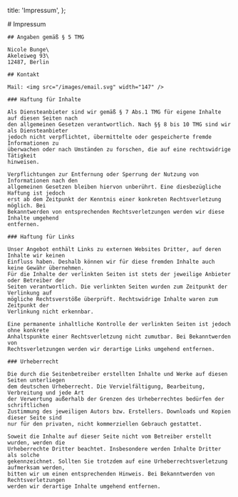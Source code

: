 
  title: 'Impressum',
};

<Section>
  <Grid>
    # Impressum

    ## Angaben gemäß § 5 TMG

    Nicole Bunge\
    Akeleiweg 93\
    12487, Berlin

    ## Kontakt

    Mail: <img src="/images/email.svg" width="147" />
    
    ### Haftung für Inhalte

    Als Diensteanbieter sind wir gemäß § 7 Abs.1 TMG für eigene Inhalte auf diesen Seiten nach
    den allgemeinen Gesetzen verantwortlich. Nach §§ 8 bis 10 TMG sind wir als Diensteanbieter
    jedoch nicht verpflichtet, übermittelte oder gespeicherte fremde Informationen zu
    überwachen oder nach Umständen zu forschen, die auf eine rechtswidrige Tätigkeit
    hinweisen.

    Verpflichtungen zur Entfernung oder Sperrung der Nutzung von Informationen nach den
    allgemeinen Gesetzen bleiben hiervon unberührt. Eine diesbezügliche Haftung ist jedoch
    erst ab dem Zeitpunkt der Kenntnis einer konkreten Rechtsverletzung möglich. Bei
    Bekanntwerden von entsprechenden Rechtsverletzungen werden wir diese Inhalte umgehend
    entfernen.
    
    ### Haftung für Links

    Unser Angebot enthält Links zu externen Websites Dritter, auf deren Inhalte wir keinen
    Einfluss haben. Deshalb können wir für diese fremden Inhalte auch keine Gewähr übernehmen.
    Für die Inhalte der verlinkten Seiten ist stets der jeweilige Anbieter oder Betreiber der
    Seiten verantwortlich. Die verlinkten Seiten wurden zum Zeitpunkt der Verlinkung auf
    mögliche Rechtsverstöße überprüft. Rechtswidrige Inhalte waren zum Zeitpunkt der
    Verlinkung nicht erkennbar.

    Eine permanente inhaltliche Kontrolle der verlinkten Seiten ist jedoch ohne konkrete
    Anhaltspunkte einer Rechtsverletzung nicht zumutbar. Bei Bekanntwerden von
    Rechtsverletzungen werden wir derartige Links umgehend entfernen.

    ### Urheberrecht

    Die durch die Seitenbetreiber erstellten Inhalte und Werke auf diesen Seiten unterliegen
    dem deutschen Urheberrecht. Die Vervielfältigung, Bearbeitung, Verbreitung und jede Art
    der Verwertung außerhalb der Grenzen des Urheberrechtes bedürfen der schriftlichen
    Zustimmung des jeweiligen Autors bzw. Erstellers. Downloads und Kopien dieser Seite sind
    nur für den privaten, nicht kommerziellen Gebrauch gestattet.

    Soweit die Inhalte auf dieser Seite nicht vom Betreiber erstellt wurden, werden die
    Urheberrechte Dritter beachtet. Insbesondere werden Inhalte Dritter als solche
    gekennzeichnet. Sollten Sie trotzdem auf eine Urheberrechtsverletzung aufmerksam werden,
    bitten wir um einen entsprechenden Hinweis. Bei Bekanntwerden von Rechtsverletzungen
    werden wir derartige Inhalte umgehend entfernen.

</Grid>
</Section>
